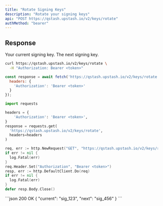 ```yaml
---
title: "Rotate Signing Keys"
description: "Rotate your signing keys"
api: "POST https://qstash.upstash.io/v2/keys/rotate"
authMethod: "bearer"
---
```


## Response

<ResponseField name="current" type="string" required>
  Your current signing key.
</ResponseField>
<ResponseField name="next" type="string" required>
  The next signing key.
</ResponseField>

<RequestExample>

```sh curl
curl https://qstash.upstash.io/v2/keys/rotate \
  -H "Authorization: Bearer <token>"
```

```javascript Node
const response = await fetch('https://qstash.upstash.io/v2/keys/rotate', {
  headers: {
    'Authorization': 'Bearer <token>'
  }
});
```

```python Python 
import requests

headers = {
    'Authorization': 'Bearer <token>',
}
response = requests.get(
  'https://qstash.upstash.io/v2/keys/rotate', 
  headers=headers
)
```

```go Go 
req, err := http.NewRequest("GET", "https://qstash.upstash.io/v2/keys/rotate", nil)
if err != nil {
  log.Fatal(err)
}
req.Header.Set("Authorization", "Bearer <token>")
resp, err := http.DefaultClient.Do(req)
if err != nil {
  log.Fatal(err)
}
defer resp.Body.Close()
```

</RequestExample>

<ResponseExample>
```json 200 OK
{ "current": "sig_123", "next": "sig_456" }
```
</ResponseExample>
